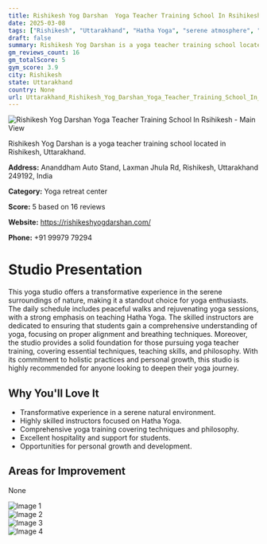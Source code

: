 ```yaml
---
title: Rishikesh Yog Darshan  Yoga Teacher Training School In Rsihikesh
date: 2025-03-08
tags: ["Rishikesh", "Uttarakhand", "Hatha Yoga", "serene atmosphere", "holistic approach", "Rishikesh"]  
draft: false
summary: Rishikesh Yog Darshan is a yoga teacher training school located in Rishikesh, Uttarakhand.
gm_reviews_count: 16
gm_totalScore: 5
gym_score: 3.9
city: Rishikesh
state: Uttarakhand
country: None
url: Uttarakhand_Rishikesh_Yog_Darshan_Yoga_Teacher_Training_School_In_Rsihikesh
---
```


<div className="aspect-[16/9] relative my-8">
  <img 
    src="https://lh5.googleusercontent.com/p/AF1QipOx_mKdoarVv7R9KpoEy2CymOSuN4YiYgM492pT=w1920-h1080-k-no"
    alt="Rishikesh Yog Darshan  Yoga Teacher Training School In Rsihikesh - Main View"
    className="object-cover absolute inset-0 w-full h-full rounded-lg"
  />
</div>

Rishikesh Yog Darshan is a yoga teacher training school located in Rishikesh, Uttarakhand.

**Address:** Ananddham Auto Stand, Laxman Jhula Rd, Rishikesh, Uttarakhand 249192, India

**Category:** Yoga retreat center

**Score:** 5 based on 16 reviews

**Website:** https://rishikeshyogdarshan.com/

**Phone:** +91 99979 79294

# Studio Presentation

This yoga studio offers a transformative experience in the serene surroundings of nature, making it a standout choice for yoga enthusiasts. 
The daily schedule includes peaceful walks and rejuvenating yoga sessions, with a strong emphasis on teaching Hatha Yoga. 
The skilled instructors are dedicated to ensuring that students gain a comprehensive understanding of yoga, focusing on proper alignment and breathing techniques. 
Moreover, the studio provides a solid foundation for those pursuing yoga teacher training, covering essential techniques, teaching skills, and philosophy. 
With its commitment to holistic practices and personal growth, this studio is highly recommended for anyone looking to deepen their yoga journey.

## Why You'll Love It

- Transformative experience in a serene natural environment.
- Highly skilled instructors focused on Hatha Yoga.
- Comprehensive yoga training covering techniques and philosophy.
- Excellent hospitality and support for students.
- Opportunities for personal growth and development.

## Areas for Improvement

None

<div className="grid grid-cols-1 xl:grid-cols-2 gap-4 my-8">
<div className="aspect-[4/3] relative"><img src="https://lh5.googleusercontent.com/p/AF1QipPu30rmsyW4_xlryEN5Ub7TX2BNQIYiIa706PUO=w1920-h1080-k-no" alt="Image 1" className="object-cover absolute inset-0 w-full h-full rounded-lg" /></div>
<div className="aspect-[4/3] relative"><img src="https://lh5.googleusercontent.com/p/AF1QipOdpaFYlozGASXhhbwOsTjZ4XoUK68adekravxq=w1920-h1080-k-no" alt="Image 2" className="object-cover absolute inset-0 w-full h-full rounded-lg" /></div>
<div className="aspect-[4/3] relative"><img src="https://lh5.googleusercontent.com/p/AF1QipOmPiLK78ZB5m-IrS9PQGPBmQ6xLa9BJmv0-onv=w1920-h1080-k-no" alt="Image 3" className="object-cover absolute inset-0 w-full h-full rounded-lg" /></div>
<div className="aspect-[4/3] relative"><img src="https://lh5.googleusercontent.com/p/AF1QipMTp1Oys1KeVyAMIoLQInjVwFr082POUQcLXjZz=w1920-h1080-k-no" alt="Image 4" className="object-cover absolute inset-0 w-full h-full rounded-lg" /></div>
</div>